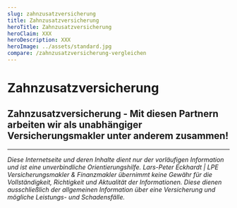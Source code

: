 ```yaml
---
slug: zahnzusatzversicherung
title: Zahnzusatzversicherung
heroTitle: Zahnzusatzversicherung
heroClaim: XXX
heroDescription: XXX
heroImage: ../assets/standard.jpg
compare: /zahnzusatzversicherung-vergleichen
---
```


<ProvenExpert />

# Zahnzusatzversicherung











<ContactAndCompareBox />
<ProvenExpert />

## Zahnzusatzversicherung - Mit diesen Partnern arbeiten wir als unabhängiger Versicherungsmakler unter anderem zusammen!

<InsurancesBox title='Krankenversicherungsgesellschaften'/>

---

_Diese Internetseite und deren Inhalte dient nur der vorläufigen Information und ist eine unverbindliche Orientierungshilfe. Lars-Peter Eckhardt | LPE Versicherungsmakler & Finanzmakler übernimmt keine Gewähr für die Vollständigkeit,
Richtigkeit und Aktualität der Informationen. Diese dienen ausschließlich der allgemeinen Information über eine Versicherung und mögliche Leistungs- und Schadensfälle._